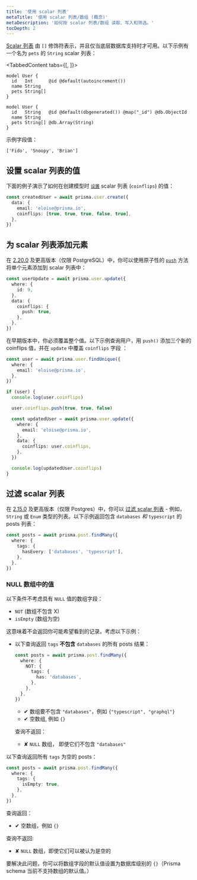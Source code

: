 ```yaml
---
title: '使用 scalar 列表'
metaTitle: '使用 scalar 列表/数组 (概念)'
metaDescription: '如何按 scalar 列表/数组 读取、写入和筛选。'
tocDepth: 2
---
```


<TopBlock>

[Scalar 列表](../../../../../reference/api-reference/prisma-schema-reference#-modifier) <span class="api"></span> 由 `[]` 修饰符表示，并且仅当底层数据库支持时才可用。以下示例有一个名为 `pets` 的 `String` scalar 列表：

<TabbedContent tabs={[<FileWithIcon text="Relational databases" icon="database"/>, <FileWithIcon text="MongoDB" icon="database"/>]}>
<tab>

```prisma highlight=4;normal
model User {
  id   Int      @id @default(autoincrement())
  name String
  pets String[]
}
```

</tab>
<tab>

```prisma highlight=4;normal
model User {
  id   String   @id @default(dbgenerated()) @map("_id") @db.ObjectId
  name String
  pets String[] @db.Array(String)
}
```

</tab>
</TabbedContent>

示例字段值：

```json5
['Fido', 'Snoopy', 'Brian']
```

</TopBlock>

## 设置 scalar 列表的值

下面的例子演示了如何在创建模型时 [`设置`](../../../../reference/api-reference/prisma-client-reference#set-1) <span class="api"></span> scalar 列表 (`coinflips`) 的值：

```ts
const createdUser = await prisma.user.create({
  data: {
    email: 'eloise@prisma.io',
    coinflips: [true, true, true, false, true],
  },
})
```

## 为 scalar 列表添加元素

在 [2.20.0](https://github.com/prisma/prisma/releases/2.20.0) 及更高版本（仅限 PostgreSQL）中，你可以使用原子性的 [`push`](../../../../reference/api-reference/prisma-client-reference#push) <span class="api"></span> 方法将单个元素添加到 scalar 列表中：

```ts
const userUpdate = await prisma.user.update({
  where: {
    id: 9,
  },
  data: {
    coinflips: {
      push: true,
    },
  },
})
```

在早期版本中，你必须覆盖整个值。以下示例查询用户，用 `push()` 添加三个新的 coinflips 值，并在 `update` 中覆盖 `coinflips` 字段 ：

```ts
const user = await prisma.user.findUnique({
  where: {
    email: 'eloise@prisma.io',
  },
})

if (user) {
  console.log(user.coinflips)

  user.coinflips.push(true, true, false)

  const updatedUser = await prisma.user.update({
    where: {
      email: 'eloise@prisma.io',
    },
    data: {
      coinflips: user.coinflips,
    },
  })

  console.log(updatedUser.coinflips)
}
```

## 过滤 scalar 列表

在 [2.15.0](https://github.com/prisma/prisma/releases/2.15.0) 及更高版本（仅限 Postgres）中，你可以 [过滤 scalar 列表](../../../../reference/api-reference/prisma-client-reference#scalar-list-filters) <span class="api"></span> - 例如， `String` 或 `Enum` 类型的列表。以下示例返回包含 `databases` _和_ `typescript` 的 posts 列表：

```ts
const posts = await prisma.post.findMany({
  where: {
    tags: {
      hasEvery: ['databases', 'typescript'],
    },
  },
})
```

### <inlinecode>NULL</inlinecode> 数组中的值

以下条件不考虑具有 `NULL` 值的数组字段：

- `NOT` (数组不包含 X)
- `isEmpty` (数组为空)

这意味着不会返回你可能希望看到的记录。考虑以下示例：

- 以下查询返回 `tags` **不包含** `databases` 的所有 posts 结果：

  ```ts
  const posts = await prisma.post.findMany({
    where: {
      NOT: {
        tags: {
          has: 'databases',
        },
      },
    },
  })
  ```

  - ✔ 数组要不包含 `"databases"`，例如 `{"typescript", "graphql"}`
  - ✔ 空数组, 例如 `{}`

  查询不返回：

  - ✘ `NULL` 数组， 即使它们不包含 `"databases"`

以下查询返回所有 `tags` 为空的 posts：

```ts
const posts = await prisma.post.findMany({
  where: {
    tags: {
      isEmpty: true,
    },
  },
})
```

查询返回：

- ✔ 空数组，例如 `{}`

查询不返回:

- ✘ `NULL` 数组，即使它们可以被认为是空的

要解决此问题，你可以将数组字段的默认值设置为数据库级别的 `{}`（Prisma schema 当前不支持数组的默认值。）
